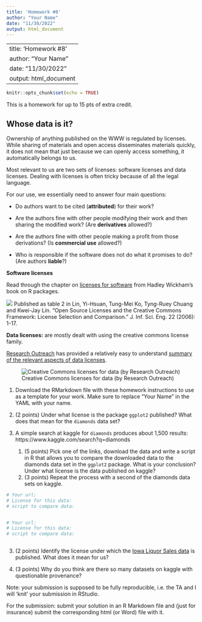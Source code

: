```yaml
---
title: 'Homework #8'
author: "Your Name"
date: "11/30/2022"
output: html_document
---
```

---
title: 'Homework #8'
author: "Your Name"
date: "11/30/2022"
output: html_document
---

```r
knitr::opts_chunk$set(echo = TRUE)
```

This is a homework for up to 15 pts of extra credit. 

## Whose data is it?

Ownership of anything published on the WWW is regulated by licenses. While sharing of materials and open access disseminates materials quickly, it does not mean that just because we can openly access something, it automatically belongs to us.

Most relevant to us are two sets of licenses: software licenses and data licenses.
Dealing with licenses is often tricky because of all the legal language.

For our use, we essentially need to answer four main questions: 

- Do authors want to be cited (**attributed**) for their work?

- Are the authors fine with other people modifying their work and then sharing the modified work? (Are **derivatives** allowed?)

- Are the authors fine with other people making a profit from those derivations? (Is **commercial use** allowed?)

- Who is responsible if the software does not do what it promises to do? (Are authors **liable**?)


**Software licenses**

Read through the chapter on [licenses for software](https://r-pkgs.org/license.html) from Hadley Wickham's book on R packages. 

![](https://d3i71xaburhd42.cloudfront.net/0625aada49caa66436ee6e3fac88542678100d0e/14-Table2-1.png)
Published as table 2 in Lin, Yi-Hsuan, Tung-Mei Ko, Tyng-Ruey Chuang and Kwei-Jay Lin. "Open Source Licenses and the Creative Commons Framework: License Selection and Comparison." J. Inf. Sci. Eng. 22 (2006): 1-17.



**Data licenses:** are mostly dealt with using the creative commons license family. 

[Research Outreach](https://researchoutreach.org/) has provided a relatively easy to understand [summary of the relevant aspects of data licenses](https://researchoutreach.org/articles/thought-leaders/license-to-share-how-the-creative-commons-licensing-system-encourages-the-remixing-and-reuse-of-published-materials/).


![Creative Commons licenses for data (by Research Outreach)](https://researchoutreach.org/wp-content/uploads/2018/11/Creative-Comms-Licenses.jpg)



1. Download the RMarkdown file with these homework instructions to use as a template for your work.
Make sure to replace "Your Name" in the YAML with your name.
2. (2 points) Under what license is the package `ggplot2` published? What does that mean for the `diamonds` data set?
3. A simple search at kaggle for `diamonds` produces about 1,500 results: https://www.kaggle.com/search?q=diamonds

    1. (5 points) Pick one of the links, download the data and write a script in R that allows you to compare the downloaded data to the diamonds data set in the `ggplot2` package. What is your conclusion? Under what license is the data published on kaggle?
    2. (3 points) Repeat the process with a second of the diamonds data sets on kaggle.

```r
# Your url: 
# License for this data: 
# script to compare data:


# Your url: 
# License for this data: 
# script to compare data:



```

3. (2 points) Identify the license under which the [Iowa Liquor Sales data](https://data.iowa.gov/Sales-Distribution/Iowa-Liquor-Sales/m3tr-qhgy) is published.  What does it mean for us?



4. (3 points)  Why do you think are there so many datasets on kaggle with questionable provenance?


Note: your submission is supposed to be fully reproducible, i.e. the TA and I will 'knit' your submission in RStudio. 


For the submission: submit your solution in an R Markdown file and (just for insurance) submit the corresponding html (or Word) file with it. 

<!-- 
https://www.kaggle.com/datasets/shivam2503/diamonds
https://www.kaggle.com/datasets/nancyalaswad90/diamonds-prices
https://www.kaggle.com/code/fuzzywizard/diamonds-in-depth-analysis
https://www.kaggle.com/code/karnikakapoor/diamond-price-prediction/data
https://www.kaggle.com/datasets/shivam2503/diamonds
https://www.kaggle.com/code/aniketdogra/diamonds-analysis-and-prediction
https://www.kaggle.com/code/rasikagurav/diamond-dataset/data
https://www.kaggle.com/code/vigi3093/eda-on-diamond-dataset/data
https://www.kaggle.com/code/heeraldedhia/regression-on-diamonds-dataset-95-score/data
-->